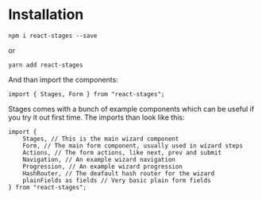 # Installation

`npm i react-stages --save`

or

`yarn add react-stages`

And than import the components:

```
import { Stages, Form } from "react-stages";
```

Stages comes with a bunch of example components which can be useful if you try it out first time. The imports 
than look like this:

```
import {
    Stages, // This is the main wizard component
    Form, // The main form component, usually used in wizard steps
    Actions, // The form actions, like next, prev and submit
    Navigation, // An example wizard navigation
    Progression, // An example wizard progression
    HashRouter, // The deafault hash router for the wizard
    plainFields as fields // Very basic plain form fields
} from "react-stages";
```